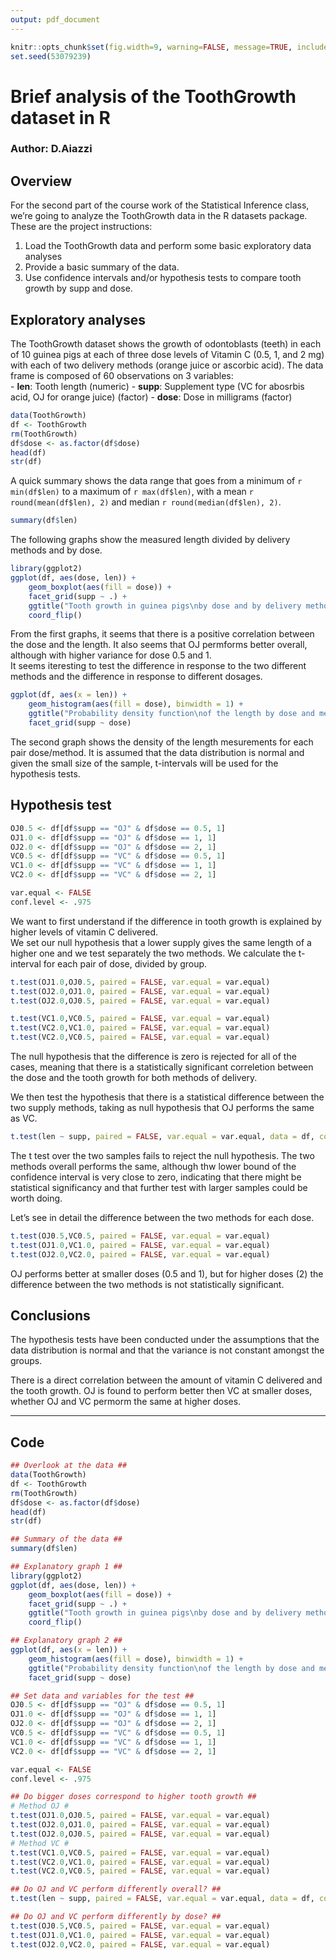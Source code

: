 ```yaml
---
output: pdf_document
---
```

```r
knitr::opts_chunk$set(fig.width=9, warning=FALSE, message=TRUE, include=TRUE, echo=FALSE)
set.seed(53079239)
```
# Brief analysis of the ToothGrowth dataset in R #  
### Author: D.Aiazzi ###  
## Overview ##  
For the second part of the course work of the Statistical Inference class, we're going to analyze the ToothGrowth data in the R datasets package. These are the project instructions: 

1. Load the ToothGrowth data and perform some basic exploratory data analyses 
2. Provide a basic summary of the data.
3. Use confidence intervals and/or hypothesis tests to compare tooth growth by supp and dose. 
    
## Exploratory analyses ##

The ToothGrowth dataset shows the growth of odontoblasts (teeth) in each of 10 guinea pigs at each of three dose levels of Vitamin C (0.5, 1, and 2 mg) with each of two delivery methods (orange juice or ascorbic acid). 
The data frame is composed of 60 observations on 3 variables:  
- **len**: 	Tooth length (numeric)
- **supp**: Supplement type (VC for abosrbis acid, OJ for orange juice) (factor) 
- **dose**: Dose in milligrams (factor) 

```r
data(ToothGrowth)
df <- ToothGrowth
rm(ToothGrowth)
df$dose <- as.factor(df$dose)
head(df)
str(df)
```

A quick summary shows the data range that goes from a minimum of `r min(df$len)` to a maximum of `r max(df$len)`, with a mean `r round(mean(df$len), 2)` and median `r round(median(df$len), 2)`.    

```r
summary(df$len)
```

The following graphs show the measured length divided by delivery methods and by dose. 

```r
library(ggplot2)
ggplot(df, aes(dose, len)) + 
    geom_boxplot(aes(fill = dose)) +
    facet_grid(supp ~ .) +
    ggtitle("Tooth growth in guinea pigs\nby dose and by delivery method of vitamin C") +
    coord_flip()
```

From the first graphs, it seems that there is a positive correlation between the dose and the length. It also seems that OJ permforms better overall, although with higher variance for dose 0.5 and 1.  
It seems iteresting to test the difference in response to the two different methods and the difference in response to different dosages.  

```r
ggplot(df, aes(x = len)) +
    geom_histogram(aes(fill = dose), binwidth = 1) +
    ggtitle("Probability density function\nof the length by dose and method") +
    facet_grid(supp ~ dose)
```

The second graph shows the density of the length mesurements for each pair dose/method.
It is assumed that the data distribution is normal and given the small size of the sample, t-intervals will be used for the hypothesis tests.  

## Hypothesis test ##   

```r
OJ0.5 <- df[df$supp == "OJ" & df$dose == 0.5, 1]
OJ1.0 <- df[df$supp == "OJ" & df$dose == 1, 1]
OJ2.0 <- df[df$supp == "OJ" & df$dose == 2, 1]
VC0.5 <- df[df$supp == "VC" & df$dose == 0.5, 1]
VC1.0 <- df[df$supp == "VC" & df$dose == 1, 1]
VC2.0 <- df[df$supp == "VC" & df$dose == 2, 1]

var.equal <- FALSE
conf.level <- .975
```

We want to first understand if the difference in tooth growth is explained by higher levels of vitamin C delivered.  
We set our null hypothesis that a lower supply gives the same length of a higher one and we test separately the two methods. We calculate the t-interval for each pair of dose, divided by group. 

```r
t.test(OJ1.0,OJ0.5, paired = FALSE, var.equal = var.equal)
t.test(OJ2.0,OJ1.0, paired = FALSE, var.equal = var.equal)
t.test(OJ2.0,OJ0.5, paired = FALSE, var.equal = var.equal)

t.test(VC1.0,VC0.5, paired = FALSE, var.equal = var.equal)
t.test(VC2.0,VC1.0, paired = FALSE, var.equal = var.equal)
t.test(VC2.0,VC0.5, paired = FALSE, var.equal = var.equal)
```

The null hypothesis that the difference is zero is rejected for all of the cases, meaning that there is a statistically significant correletion between the dose and the tooth growth for both methods of delivery.

We then test the hypothesis that there is a statistical difference between the two supply methods, taking as null hypothesis that OJ performs the same as VC.

```r
t.test(len ~ supp, paired = FALSE, var.equal = var.equal, data = df, conf.level = conf.level)
```

The t test over the two samples fails to reject the null hypothesis. The two methods overall performs the same, although thw lower bound of the confidence interval is very close to zero, indicating that there might be statistical significancy and that further test with larger samples could be worth doing.  

Let's see in detail the difference between the two methods for each dose.

```r
t.test(OJ0.5,VC0.5, paired = FALSE, var.equal = var.equal)
t.test(OJ1.0,VC1.0, paired = FALSE, var.equal = var.equal)
t.test(OJ2.0,VC2.0, paired = FALSE, var.equal = var.equal)
```

OJ performs better at smaller doses (0.5 and 1), but for higher doses (2) the difference between the two methods is not statistically significant.

## Conclusions ##
The hypothesis tests have been conducted under the assumptions that the data distribution is normal and that the variance is not constant amongst the groups.    

There is a direct correlation between the amount of vitamin C delivered and the tooth growth. OJ is found to perform better then VC at smaller doses, whether OJ and VC permorm the same at higher doses.
 
 ***
 
## Code ##

```r
## Overlook at the data ##
data(ToothGrowth)
df <- ToothGrowth
rm(ToothGrowth)
df$dose <- as.factor(df$dose)
head(df)
str(df)

## Summary of the data ##
summary(df$len)

## Explanatory graph 1 ##
library(ggplot2)
ggplot(df, aes(dose, len)) + 
    geom_boxplot(aes(fill = dose)) +
    facet_grid(supp ~ .) +
    ggtitle("Tooth growth in guinea pigs\nby dose and by delivery method of vitamin C") +
    coord_flip()

## Explanatory graph 2 ##
ggplot(df, aes(x = len)) +
    geom_histogram(aes(fill = dose), binwidth = 1) +
    ggtitle("Probability density function\nof the length by dose and method") +
    facet_grid(supp ~ dose)

## Set data and variables for the test ##
OJ0.5 <- df[df$supp == "OJ" & df$dose == 0.5, 1]
OJ1.0 <- df[df$supp == "OJ" & df$dose == 1, 1]
OJ2.0 <- df[df$supp == "OJ" & df$dose == 2, 1]
VC0.5 <- df[df$supp == "VC" & df$dose == 0.5, 1]
VC1.0 <- df[df$supp == "VC" & df$dose == 1, 1]
VC2.0 <- df[df$supp == "VC" & df$dose == 2, 1]

var.equal <- FALSE
conf.level <- .975

## Do bigger doses correspond to higher tooth growth ##
# Method OJ #
t.test(OJ1.0,OJ0.5, paired = FALSE, var.equal = var.equal)
t.test(OJ2.0,OJ1.0, paired = FALSE, var.equal = var.equal)
t.test(OJ2.0,OJ0.5, paired = FALSE, var.equal = var.equal)
# Method VC #
t.test(VC1.0,VC0.5, paired = FALSE, var.equal = var.equal)
t.test(VC2.0,VC1.0, paired = FALSE, var.equal = var.equal)
t.test(VC2.0,VC0.5, paired = FALSE, var.equal = var.equal)

## Do OJ and VC perform differently overall? ##
t.test(len ~ supp, paired = FALSE, var.equal = var.equal, data = df, conf.level = conf.level)

## Do OJ and VC perform differently by dose? ##
t.test(OJ0.5,VC0.5, paired = FALSE, var.equal = var.equal)
t.test(OJ1.0,VC1.0, paired = FALSE, var.equal = var.equal)
t.test(OJ2.0,VC2.0, paired = FALSE, var.equal = var.equal)
```



